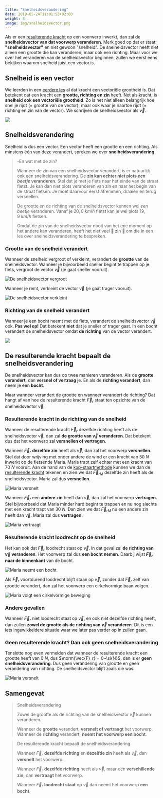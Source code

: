 ```yaml
---
title: "Snelheidsverandering"
date: 2019-05-24T11:01:53+02:00
weight: 8
image: img/snelheidsvector.png
---
```


Als er een [resulterende kracht](../resulterende_kracht) op een voorwerp
inwerkt, dan zal de **snelheidsvector van dat voorwerp veranderen**. Merk goed
op dat er staat: **"snelheidsvector"** en niet gewoon "snelheid". De
snelheidsvector heeft niet alleen een grootte die kan veranderen, maar ook een
richting. Maar voor we over het veranderen van de snelheidsvector beginnen,
zullen we eerst eens bekijken waarom snelheid juist een vector is.

## Snelheid is een vector

We leerden in een [eerdere les](../krachtvector) al dat kracht een
vectoriële grootheid is. Dat betekent dat een kracht een **grootte, richting en
zin** heeft. Net als kracht, is **snelheid ook een vectoriële grootheid**. Zo
is het niet alleen belangrijk hoe snel je rijdt <Mute>(= grootte van de
vector)</Mute>, maar ook waar je naartoe rijdt <Mute>(= richting en zin van
de vector)</Mute>. We schrijven de snelheidsvector als $\vec{v}$.

![](img/snelheidsvector.png)

## Snelheidsverandering

Snelheid is dus een vector. Een vector heeft een grootte en een richting. Als
minstens één van deze verandert, spreken we over **snelheidsverandering**.

> -En wat met de zin?
> 
> Wanneer de zin van een snelheidsvector verandert, is er natuurlijk ook een
> snelheidsverandering. De **zin kan echter niet plots _een beetje_ veranderen**.
> Stel dat je met je fiets naar het einde van de straat fietst. Je kan dan niet
> plots veranderen van zin en naar het begin van de straat fietsen. Je moet
> daarvoor eerst afremmen, draaien en terug versnellen.
> 
> De grootte en de richting van de snelheidsvector kunnen wel _een beetje_
> veranderen. Vanaf je $20{,} 0~\si{km/h}$ fietst kan je wel plots
> $19{,}9~\si{km/h}$ fietsen.
> 
> Omdat de zin van de snelheidsvector nooit van het ene moment op het andere kan
> veranderen, heeft het niet veel 🤡 zin 🤡 om die in een les over
> snelheidsverandering te bespreken.

### Grootte van de snelheid verandert

Wanneer de snelheid vergroot of verkleint, verandert de **grootte** van de
snelheidsvector. Wanneer je bijvoorbeeld sneller begint te trappen op je fiets,
vergroot de vector $\vec{v}$ <Mute>(je gaat sneller vooruit)</Mute>.

![De snelheidsvector vergroot](img/snelheid_vergroot.png)

Wanneer je remt, verkleint de vector $\vec{v}$ <Mute>(je gaat trager vooruit)</Mute>.

![De snelheidsvector verkleint](img/snelheid_verkleint.png)

### Richting van de snelheid verandert

Wanneer je een bocht neemt met de fiets, verandert de snelheidsvector $\vec{v}$
ook. **Pas wel op!** Dat betekent **niet** dat je sneller of trager gaat. In
een bocht verandert de snelheidsvector omdat **de richting** van de vector
verandert.

![](img/snelheid_draait.png)

## De resulterende kracht bepaalt de snelheidsverandering

De snelheidsvector kan dus op twee manieren veranderen. Als de **grootte
verandert**, dan **versnel of vertraag** je. En als de **richting verandert**,
dan neem je een **bocht**.

Maar wanneer verandert de grootte en wanneer verandert de richting? Dat hangt
af van hoe de resulterende kracht $\vec{F}_r$ staat ten opzichte van de
snelheidsvector $\vec{v}$.

### Resulterende kracht in de richting van de snelheid

Wanneer de resulterende kracht $\vec{F}_r$ dezelfde richting heeft als de
snelheidsvector $\vec{v}$, dan zal **de grootte van $\vec{v}$ veranderen**. Dat
betekent dus dat het voorwerp zal **versnellen of vertragen**.

Wanneer $\vec{F}_r$ **dezelfde zin** heeft als $\vec{v}$, dan zal het voorwerp
**versnellen**. Stel dat door wrijving met onder andere de wind er een kracht
van $50~\si{N}$ inwerkt op de fietsende Maria. Maria trapt zelf echter met een
kracht van $70~\si{N}$ vooruit. Aan de hand van de
[kop-staartmethode](/lessen/wiskunde/vector_1/grafisch_optellen/#kop-staartmethode)
kunnen we dan de [resulterende
kracht](../resulterende_kracht#resulterende-kracht-tekenen) tekenen en zien we
dat $\vec{F}_{rM}$ dezelfde zin heeft als de snelheidsvector. Maria zal dus
**versnellen**.

![Maria versnelt](img/maria_wind_versnelt.png)

Wanneer $\vec{F}_r$ een **andere zin** heeft dan $\vec{v}$, dan zal het
voorwerp **vertragen**. Stel bijvoorbeeld dat Maria minder hard begint te
trappen en nu nog slechts met een kracht trapt van $30~\si{N}$. Dan zien we dat
$\vec{F}_{rM}$ nu een andere zin heeft dan $\vec{v}$. Maria zal dus
**vertragen**.

![Maria vertraagt](img/maria_wind_vertraagt.png)

### Resulterende kracht loodrecht op de snelheid

Het kan ook dat $\vec{F}_r$ loodrecht staat op $\vec{v}$. In dat geval zal **de
richting van $\vec{v}$ veranderen**. Het voorwerp zal dus **een bocht nemen**.
Daarbij wijst **$\vec{F}_r$ naar de binnenkant** van de bocht.

![Maria neemt een bocht](img/Fr_loodrecht_op_v.png)

Als $\vec{F}_r$ voortdurend loodrecht blijft staan op $\vec{v}$, zonder dat
$\vec{F}_r$ zelf van grootte verandert, dan zal het voorwerp een cirkelvormige
baan volgen.

![Maria volgt een cirkelvormige beweging](img/Fr_blijft_loodrecht_op_v.png)

### Andere gevallen

Wanneer $\vec{F}_r$ niet loodrecht staat op $\vec{v}$, en ook niet dezelfde
richting heeft, dan zullen **zowel de grootte als de richting van $\vec{v}$
veranderen**. Dit is een iets ingewikkeldere situatie waar we later pas verder
op in zullen gaan.

### Geen resulterende kracht? Dan ook geen snelheidsverandering

Tenslotte nog even vermelden dat wanneer de resulterende kracht een grootte
heeft van $0~\si{N}$, dus $\norm{\vec{F}_r} = 0~\si{N}$, dan is er **geen
snelheidsverandering**. Dus geen verandering van grootte en geen verandering
van richting. De snelheidsvector blijft zoals die was.

![Maria versnelt](img/maria_wind_constante_v.png)

## Samengevat

> Snelheidsverandering
> 
> Zowel de grootte als de richting van de snelheidsvector $\vec{v}$ kunnen veranderen.
> 
> Wanneer de **grootte** verandert, **versnelt of vertraagt** het voorwerp. Wanneer de **richting** verandert, **neemt het voorwerp een bocht**.

> De resulterende kracht bepaalt de snelheidsverandering
> 
> Wanneer $\vec{F}_r$ **dezelfde richting** en **dezelfde zin** heeft als $\vec{v}$, dan **versnelt** het voorwerp.
> 
> Wanneer $\vec{F}_r$ **dezelfde richting** heeft als $\vec{v}$, maar een **verschillende zin**, dan **vertraagt** het voorwerp.
> 
> Wanneer $\vec{F}_r$ **loodrecht staat** op $\vec{v}$ dan neemt het voorwerp **een bocht**.
